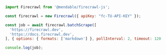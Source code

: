 ```js Node
import Firecrawl from '@mendable/firecrawl-js';

const firecrawl = new Firecrawl({ apiKey: "fc-TU-API-KEY" });

const job = await firecrawl.batchScrape([
  'https://firecrawl.dev',
  'https://docs.firecrawl.dev',
], { options: { formats: ['markdown'] }, pollInterval: 2, timeout: 120 });

console.log(job);
```

